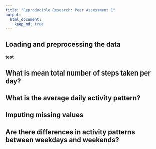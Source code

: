 ```yaml
---
title: "Reproducible Research: Peer Assessment 1"
output: 
  html_document:
    keep_md: true
---
```



## Loading and preprocessing the data
#### test


## What is mean total number of steps taken per day?



## What is the average daily activity pattern?



## Imputing missing values



## Are there differences in activity patterns between weekdays and weekends?
